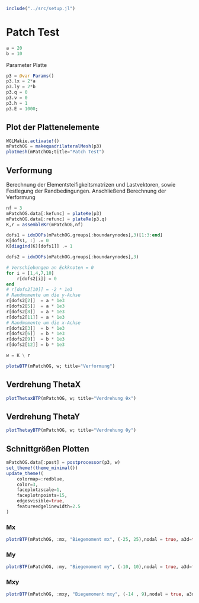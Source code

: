 ```julia
include("../src/setup.jl")
```

# Patch Test

```julia
a = 20 
b = 10 
```

Parameter Platte 
```julia
p3 = @var Params()
p3.lx = 2*a
p3.ly = 2*b
p3.q = 0
p3.ν = 0
p3.h = 1
p3.E = 1000;
```

## Plot der Plattenelemente
```julia
WGLMakie.activate!()
mPatchOG = makequadrilateralMesh(p3)
plotmesh(mPatchOG;title="Patch Test")
```

## Verformung 

Berechnung der Elementsteifigkeitsmatrizen und Lastvektoren, sowie Festlegung der Randbedingungen. Anschließend Berechnung der Verformung

```julia
nf = 3
mPatchOG.data[:kefunc] = plateKe(p3)
mPatchOG.data[:refunc] = plateRe(p3.q)
K,r = assembleKr(mPatchOG,nf)

dofs1 = idxDOFs(mPatchOG.groups[:boundarynodes],3)[1:3:end]
K[dofs1, :] .= 0
K[diagind(K)[dofs1]] .= 1

dofs2 = idxDOFs(mPatchOG.groups[:boundarynodes],3)

# Verschiebungen an Eckknoten = 0
for i = [1,4,7,10]
    r[dofs2[i]] = 0
end
# r[dofs2[10]] = -2 * 1e3
# Randmomente um die y-Achse
r[dofs2[2]]  = a * 1e3
r[dofs2[5]]  = a * 1e3
r[dofs2[8]]  = a * 1e3
r[dofs2[11]] = a * 1e3
# Randmomente um die x-Achse 
r[dofs2[3]]  = b * 1e3
r[dofs2[6]]  = b * 1e3
r[dofs2[9]]  = b * 1e3
r[dofs2[12]] = b * 1e3

w = K \ r
```

```julia
plotwBTP(mPatchOG, w; title="Verformung")
```

## Verdrehung ThetaX
```julia
plotThetaxBTP(mPatchOG, w; title="Verdrehung θx")
```

## Verdrehung ThetaY
```julia
plotThetayBTP(mPatchOG, w; title="Verdrehung θy")
```

## Schnittgrößen Plotten 

```julia
mPatchOG.data[:post] = postprocessor(p3, w)
set_theme!(theme_minimal())
update_theme!(
    colormap=:redblue,
    color=3,
    faceplotzscale=1,
    faceplotnpoints=15,
    edgesvisible=true,
    featureedgelinewidth=2.5
)
```

### Mx
```julia
plotrBTP(mPatchOG, :mx, "Biegemoment mx", (-25, 25),nodal = true, a3d=true)
```

### My
```julia
plotrBTP(mPatchOG, :my, "Biegemoment my", (-10, 10),nodal = true, a3d=false)
```

### Mxy
```julia
plotrBTP(mPatchOG, :mxy, "Biegemoment mxy", (-14 , 9),nodal = true, a3d=true)
```
